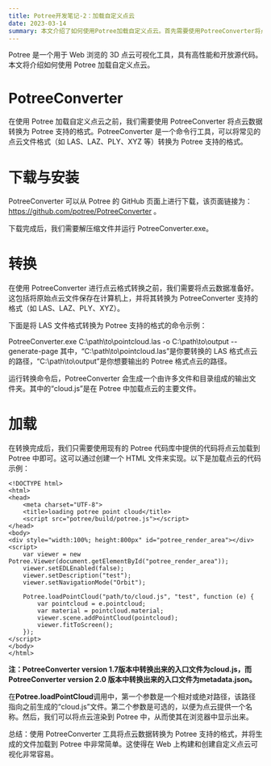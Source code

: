```yaml
---
title: Potree开发笔记-2：加载自定义点云
date: 2023-03-14
summary: 本文介绍了如何使用Potree加载自定义点云。首先需要使用PotreeConverter将点云数据转换为Potree支持的格式，然后再使用现有的Potree代码库中提供的代码将点云加载到Potree中即可。
---
```


Potree 是一个用于 Web 浏览的 3D 点云可视化工具，具有高性能和开放源代码。本文将介绍如何使用 Potree 加载自定义点云。

# PotreeConverter

在使用 Potree 加载自定义点云之前，我们需要使用 PotreeConverter 将点云数据转换为 Potree 支持的格式。PotreeConverter 是一个命令行工具，可以将常见的点云文件格式（如 LAS、LAZ、PLY、XYZ 等）转换为 Potree 支持的格式。

# 下载与安装

PotreeConverter 可以从 Potree 的 GitHub 页面上进行下载，该页面链接为：https://github.com/potree/PotreeConverter 。

下载完成后，我们需要解压缩文件并运行 PotreeConverter.exe。

# 转换

在使用 PotreeConverter 进行点云格式转换之前，我们需要将点云数据准备好。这包括将原始点云文件保存在计算机上，并将其转换为 PotreeConverter 支持的格式（如 LAS、LAZ、PLY、XYZ）。

下面是将 LAS 文件格式转换为 Potree 支持的格式的命令示例：

PotreeConverter.exe C:\path\to\pointcloud.las -o C:\path\to\output --generate-page
其中，“C:\path\to\pointcloud.las”是你要转换的 LAS 格式点云的路径，“C:\path\to\output”是你想要输出的 Potree 格式点云的路径。

运行转换命令后，PotreeConverter 会生成一个由许多文件和目录组成的输出文件夹。其中的“cloud.js”是在 Potree 中加载点云的主要文件。

# 加载

在转换完成后，我们只需要使用现有的 Potree 代码库中提供的代码将点云加载到 Potree 中即可。这可以通过创建一个 HTML 文件来实现。以下是加载点云的代码示例：

```
<!DOCTYPE html>
<html>
<head>
    <meta charset="UTF-8">
    <title>loading potree point cloud</title>
    <script src="potree/build/potree.js"></script>
</head>
<body>
<div style="width:100%; height:800px" id="potree_render_area"></div>
<script>
    var viewer = new Potree.Viewer(document.getElementById("potree_render_area"));
    viewer.setEDLEnabled(false);
    viewer.setDescription("test");
    viewer.setNavigationMode("Orbit");

    Potree.loadPointCloud("path/to/cloud.js", "test", function (e) {
        var pointcloud = e.pointcloud;
        var material = pointcloud.material;
        viewer.scene.addPointCloud(pointcloud);
        viewer.fitToScreen();
    });
</script>
</body>
</html>
```

**注：PotreeConverter version 1.7版本中转换出来的入口文件为cloud.js，而PotreeConverter version 2.0 版本中转换出来的入口文件为metadata.json。**  

在**Potree.loadPointCloud**调用中，第一个参数是一个相对或绝对路径，该路径指向之前生成的“cloud.js”文件。第二个参数是可选的，以便为点云提供一个名称。然后，我们可以将点云渲染到 Potree 中，从而使其在浏览器中显示出来。

总结：使用 PotreeConverter 工具将点云数据转换为 Potree 支持的格式，并将生成的文件加载到 Potree 中非常简单。这使得在 Web 上构建和创建自定义点云可视化非常容易。
